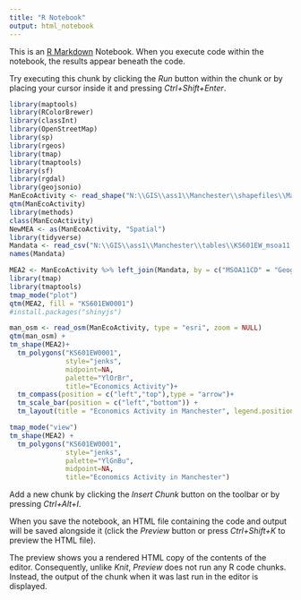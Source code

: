 ```yaml
---
title: "R Notebook"
output: html_notebook
---
```


This is an [R Markdown](http://rmarkdown.rstudio.com) Notebook. When you execute code within the notebook, the results appear beneath the code. 

Try executing this chunk by clicking the *Run* button within the chunk or by placing your cursor inside it and pressing *Ctrl+Shift+Enter*. 

```r
library(maptools)
library(RColorBrewer)
library(classInt)
library(OpenStreetMap)
library(sp)
library(rgeos)
library(tmap)
library(tmaptools)
library(sf)
library(rgdal)
library(geojsonio)
ManEcoActivity <- read_shape("N:\\GIS\\ass1\\Manchester\\shapefiles\\Manchester_msoa11.shp")
qtm(ManEcoActivity)
library(methods)
class(ManEcoActivity)
NewMEA <- as(ManEcoActivity, "Spatial")
library(tidyverse)
Mandata <- read_csv("N:\\GIS\\ass1\\Manchester\\tables\\KS601EW_msoa11.csv")
names(Mandata)

MEA2 <- ManEcoActivity %>% left_join(Mandata, by = c("MSOA11CD" = "GeographyCode"))
library(tmap)
library(tmaptools)
tmap_mode("plot")
qtm(MEA2, fill = "KS601EW0001")
#install.packages("shinyjs")


```

```r
man_osm <- read_osm(ManEcoActivity, type = "esri", zoom = NULL)
qtm(man_osm) + 
tm_shape(MEA2)+
  tm_polygons("KS601EW0001",
              style="jenks",
              midpoint=NA,
              palette="YlOrBr",
              title="Economics Activity")+
  tm_compass(position = c("left","top"),type = "arrow")+
  tm_scale_bar(position = c("left","bottom")) +
  tm_layout(title = "Economics Activity in Manchester", legend.position = c("right","bottom"))

```
```r

tmap_mode("view")
tm_shape(MEA2) +
  tm_polygons("KS601EW0001",
              style="jenks",
              palette="YlGnBu",
              midpoint=NA,
              title="Economics Activity in Manchester")
```

Add a new chunk by clicking the *Insert Chunk* button on the toolbar or by pressing *Ctrl+Alt+I*.

When you save the notebook, an HTML file containing the code and output will be saved alongside it (click the *Preview* button or press *Ctrl+Shift+K* to preview the HTML file).

The preview shows you a rendered HTML copy of the contents of the editor. Consequently, unlike *Knit*, *Preview* does not run any R code chunks. Instead, the output of the chunk when it was last run in the editor is displayed.
